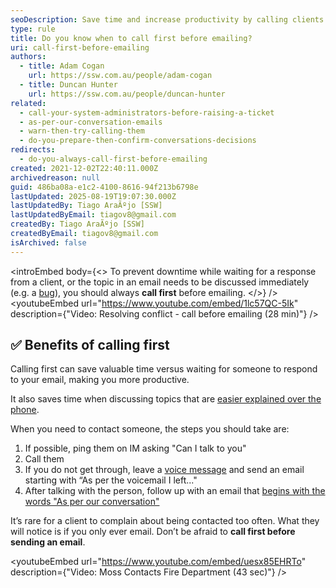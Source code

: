 ```yaml
---
seoDescription: Save time and increase productivity by calling clients first before emailing to discuss important topics or seek clarification.
type: rule
title: Do you know when to call first before emailing?
uri: call-first-before-emailing
authors:
  - title: Adam Cogan
    url: https://ssw.com.au/people/adam-cogan
  - title: Duncan Hunter
    url: https://ssw.com.au/people/duncan-hunter
related:
  - call-your-system-administrators-before-raising-a-ticket
  - as-per-our-conversation-emails
  - warn-then-try-calling-them
  - do-you-prepare-then-confirm-conversations-decisions
redirects:
  - do-you-always-call-first-before-emailing
created: 2021-12-02T22:40:11.000Z
archivedreason: null
guid: 486ba08a-e1c2-4100-8616-94f213b6798e
lastUpdated: 2025-08-19T19:07:30.000Z
lastUpdatedBy: Tiago AraÃºjo [SSW]
lastUpdatedByEmail: tiagov8@gmail.com
createdBy: Tiago AraÃºjo [SSW]
createdByEmail: tiagov8@gmail.com
isArchived: false
---
```


<introEmbed
  body={<>
To prevent downtime while waiting for a response from a client, or the topic in an email needs to be discussed immediately (e.g. a [bug](/fix-bugs-first)), you should always **call first** before emailing.
  </>}
/>
<youtubeEmbed url="https://www.youtube.com/embed/1lc57QC-5Ik" description={"Video: Resolving conflict - call before emailing (28 min)"} />

## ✅ Benefits of calling first

Calling first can save valuable time versus waiting for someone to respond to your email, making you more productive.

It also saves time when discussing topics that are [easier explained over the phone](/seek-clarification-via-phone).

When you need to contact someone, the steps you should take are:

1. If possible, ping them on IM asking "Can I talk to you"
2. Call them
3. If you do not get through, leave a [voice message](/do-you-use-voice-recordings-when-appropriate) and send an email starting with “As per the voicemail I left..."
4. After talking with the person, follow up with an email that [begins with the words "As per our conversation"](/as-per-our-conversation-emails)

It’s rare for a client to complain about being contacted too often. What they will notice is if you only ever email. Don’t be afraid to **call first before sending an email**.

<youtubeEmbed url="https://www.youtube.com/embed/uesx85EHRTo" description={"Video: Moss Contacts Fire Department (43 sec)"} />
